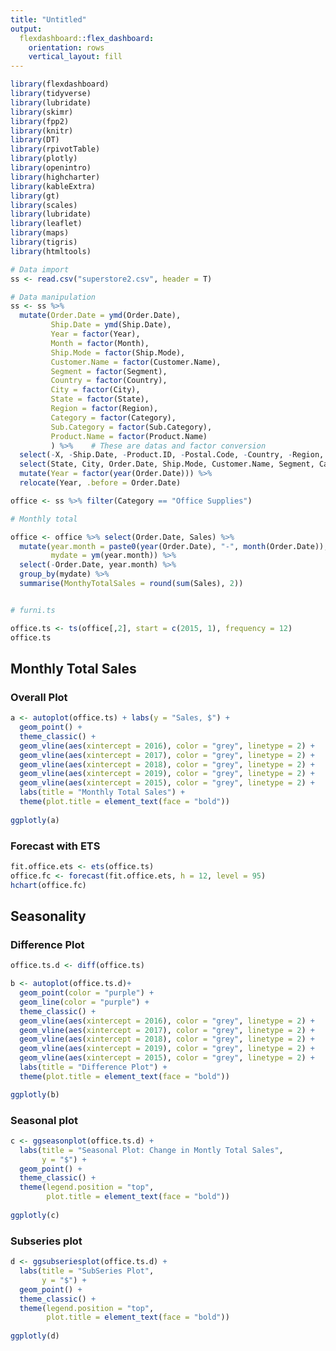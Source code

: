 ```yaml
---
title: "Untitled"
output: 
  flexdashboard::flex_dashboard:
    orientation: rows
    vertical_layout: fill
---
```


```r
library(flexdashboard)
library(tidyverse)
library(lubridate)
library(skimr)
library(fpp2)
library(knitr)
library(DT)
library(rpivotTable)
library(plotly)
library(openintro)
library(highcharter)
library(kableExtra)
library(gt)
library(scales)
library(lubridate)
library(leaflet)
library(maps)
library(tigris)   
library(htmltools)

# Data import
ss <- read.csv("superstore2.csv", header = T)

# Data manipulation
ss <- ss %>% 
  mutate(Order.Date = ymd(Order.Date),
         Ship.Date = ymd(Ship.Date),
         Year = factor(Year),
         Month = factor(Month),
         Ship.Mode = factor(Ship.Mode),
         Customer.Name = factor(Customer.Name),
         Segment = factor(Segment),
         Country = factor(Country),
         City = factor(City),
         State = factor(State),
         Region = factor(Region),
         Category = factor(Category),
         Sub.Category = factor(Sub.Category),
         Product.Name = factor(Product.Name)
         ) %>%    # These are datas and factor conversion          
  select(-X, -Ship.Date, -Product.ID, -Postal.Code, -Country, -Region, -Year, -Month, -date.var) %>%    # Removing some unnecessary variables to simplify the df
  select(State, City, Order.Date, Ship.Mode, Customer.Name, Segment, Category, Sub.Category, Product.Name, Sales) %>% 
  mutate(Year = factor(year(Order.Date))) %>% 
  relocate(Year, .before = Order.Date)

office <- ss %>% filter(Category == "Office Supplies")

# Monthly total

office <- office %>% select(Order.Date, Sales) %>% 
  mutate(year.month = paste0(year(Order.Date), "-", month(Order.Date)),
         mydate = ym(year.month)) %>% 
  select(-Order.Date, year.month) %>% 
  group_by(mydate) %>% 
  summarise(MonthyTotalSales = round(sum(Sales), 2))


# furni.ts

office.ts <- ts(office[,2], start = c(2015, 1), frequency = 12)
office.ts
```




Monthly Total Sales {data-width=650}
-----------------------------------------------------------------------

### Overall Plot

```r
a <- autoplot(office.ts) + labs(y = "Sales, $") +
  geom_point() +
  theme_classic() +
  geom_vline(aes(xintercept = 2016), color = "grey", linetype = 2) +
  geom_vline(aes(xintercept = 2017), color = "grey", linetype = 2) +
  geom_vline(aes(xintercept = 2018), color = "grey", linetype = 2) +
  geom_vline(aes(xintercept = 2019), color = "grey", linetype = 2) +
  geom_vline(aes(xintercept = 2015), color = "grey", linetype = 2) +
  labs(title = "Monthly Total Sales") + 
  theme(plot.title = element_text(face = "bold")) 
  
ggplotly(a) 


```

### Forecast with ETS


```r

fit.office.ets <- ets(office.ts)
office.fc <- forecast(fit.office.ets, h = 12, level = 95)
hchart(office.fc)
```




Seasonality {.tabset}
-----------------------------------------------------------------------

### Difference Plot

```r
office.ts.d <- diff(office.ts)

b <- autoplot(office.ts.d)+
  geom_point(color = "purple") +
  geom_line(color = "purple") +
  theme_classic() +
  geom_vline(aes(xintercept = 2016), color = "grey", linetype = 2) +
  geom_vline(aes(xintercept = 2017), color = "grey", linetype = 2) +
  geom_vline(aes(xintercept = 2018), color = "grey", linetype = 2) +
  geom_vline(aes(xintercept = 2019), color = "grey", linetype = 2) +
  geom_vline(aes(xintercept = 2015), color = "grey", linetype = 2) +
  labs(title = "Difference Plot") + 
  theme(plot.title = element_text(face = "bold"))

ggplotly(b)

```

### Seasonal plot

```r
c <- ggseasonplot(office.ts.d) +
  labs(title = "Seasonal Plot: Change in Montly Total Sales",
       y = "$") +
  geom_point() +
  theme_classic() +
  theme(legend.position = "top", 
        plot.title = element_text(face = "bold"))
  
ggplotly(c)

```

### Subseries plot

```r
d <- ggsubseriesplot(office.ts.d) +
  labs(title = "SubSeries Plot",
       y = "$") +
  geom_point() +
  theme_classic() +
  theme(legend.position = "top", 
        plot.title = element_text(face = "bold"))
  
ggplotly(d)
```

